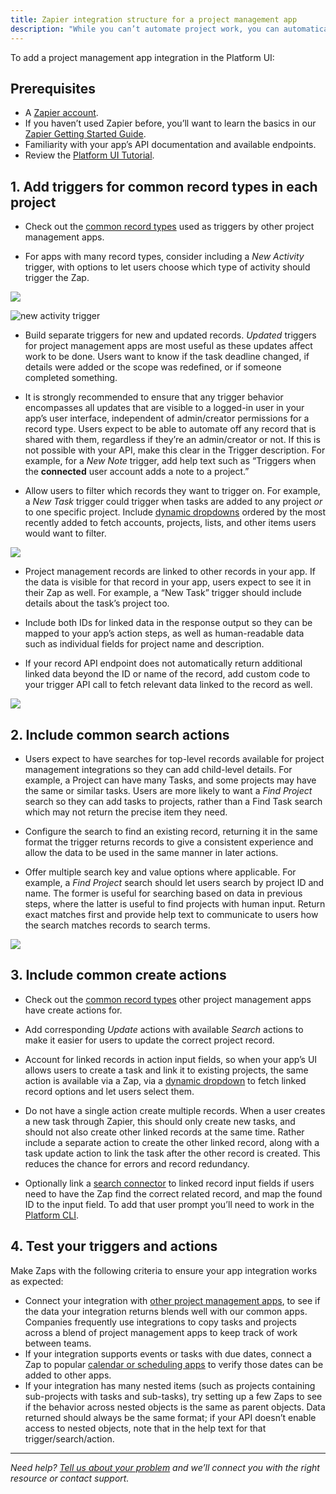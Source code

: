 ```yaml
---
title: Zapier integration structure for a project management app
description: "While you can’t automate project work, you can automatically add tasks, create new projects, and keep track of progress via an app integration on Zapier."
---
```


To add a project management app integration in the Platform UI:

## Prerequisites

*   A [Zapier account](https://zapier.com/sign-up).
*   If you haven’t used Zapier before, you’ll want to learn the basics in our [Zapier Getting Started Guide](https://zapier.com/learn/zapier-quick-start-guide/).
*   Familiarity with your app’s API documentation and available endpoints.
*   Review the [Platform UI Tutorial](/platform/quickstart/ui-tutorial).

## 1\. Add triggers for common record types in each project

*   Check out the [common record types](/platform/quickstart/must-have-triggers-and-actions#project-management) used as triggers by other project management apps.

*   For apps with many record types, consider including a _New Activity_ trigger, with options to let users choose which type of activity should trigger the Zap.

<Frame>
  <img src="/images/b34f31e26be51d5581f2a669c62c8d14.png"/>
</Frame>

![new activity trigger](https://cdn.zappy.app/)

*   Build separate triggers for new and updated records. _Updated_ triggers for project management apps are most useful as these updates affect work to be done. Users want to know if the task deadline changed, if details were added or the scope was redefined, or if someone completed something.

*   It is strongly recommended to ensure that any trigger behavior encompasses all updates that are visible to a logged-in user in your app’s user interface, independent of admin/creator permissions for a record type. Users expect to be able to automate off any record that is shared with them, regardless if they’re an admin/creator or not. If this is not possible with your API, make this clear in the Trigger description. For example, for a _New Note_ trigger, add help text such as “Triggers when the **connected** user account adds a note to a project.”

*   Allow users to filter which records they want to trigger on. For example, a _New Task_ trigger could trigger when tasks are added to any project _or_ to one specific project. Include [dynamic dropdowns](/platform/build/field-definitions#dynamic-dropdown) ordered by the most recently added to fetch accounts, projects, lists, and other items users would want to filter.

<Frame>
  <img src="/images/fe08bdcbf666e8f2961f0c2b3932b460.png"/>
</Frame>

*   Project management records are linked to other records in your app. If the data is visible for that record in your app, users expect to see it in their Zap as well. For example, a “New Task” trigger should include details about the task’s project too.

*   Include both IDs for linked data in the response output so they can be mapped to your app’s action steps, as well as human-readable data such as individual fields for project name and description.

*   If your record API endpoint does not automatically return additional linked data beyond the ID or name of the record, add custom code to your trigger API call to fetch relevant data linked to the record as well.

<Frame>
  <img src="/images/3f2f5450c1c7981b41a4d2234047bfaa.png"/>
</Frame>

## 2\. Include common search actions

*   Users expect to have searches for top-level records available for project management integrations so they can add child-level details. For example, a Project can have many Tasks, and some projects may have the same or similar tasks. Users are more likely to want a _Find Project_ search so they can add tasks to projects, rather than a Find Task search which may not return the precise item they need.

*   Configure the search to find an existing record, returning it in the same format the trigger returns records to give a consistent experience and allow the data to be used in the same manner in later actions.

*   Offer multiple search key and value options where applicable. For example, a _Find Project_ search should let users search by project ID and name. The former is useful for searching based on data in previous steps, where the latter is useful to find projects with human input. Return exact matches first and provide help text to communicate to users how the search matches records to search terms.

<Frame>
  <img src="/images/542be79e48ccbd6d12e43646690dcebb.png"/>
</Frame>

## 3\. Include common create actions

*   Check out the [common record types](/platform/quickstart/must-have-triggers-and-actions#project-management) other project management apps have create actions for.

*   Add corresponding _Update_ actions with available _Search_ actions to make it easier for users to update the correct project record.

*   Account for linked records in action input fields, so when your app’s UI allows users to create a task and link it to existing projects, the same action is available via a Zap, via a [dynamic dropdown](/platform/build/field-definitions#dynamic-dropdown) to fetch linked record options and let users select them.

*   Do not have a single action create multiple records. When a user creates a new task through Zapier, this should only create new tasks, and should not also create other linked records at the same time. Rather include a separate action to create the other linked record, along with a task update action to link the task after the other record is created. This reduces the chance for errors and record redundancy.

*   Optionally link a [search connector](https://cdn.zappy.app/99829074f857d0938c0ba7b3c5e97e84.png) to linked record input fields if users need to have the Zap find the correct related record, and map the found ID to the input field. To add that user prompt you’ll need to work in the [Platform CLI](https://github.com/zapier/zapier-platform/blob/main/packages/cli/README.md#search-powered-fields).


## 4\. Test your triggers and actions

Make Zaps with the following criteria to ensure your app integration works as expected:

*   Connect your integration with [other project management apps](https://zapier.com/apps/categories/project-management), to see if the data your integration returns blends well with our common apps. Companies frequently use integrations to copy tasks and projects across a blend of project management apps to keep track of work between teams.
*   If your integration supports events or tasks with due dates, connect a Zap to popular [calendar or scheduling apps](https://zapier.com/apps/categories/calendar) to verify those dates can be added to other apps.
*   If your integration has many nested items (such as projects containing sub-projects with tasks and sub-tasks), try setting up a few Zaps to see if the behavior across nested objects is the same as parent objects. Data returned should always be the same format; if your API doesn’t enable access to nested objects, note that in the help text for that trigger/search/action.

- - -
_Need help? [Tell us about your problem](https://developer.zapier.com/contact) and we’ll connect you with the right resource or contact support._
